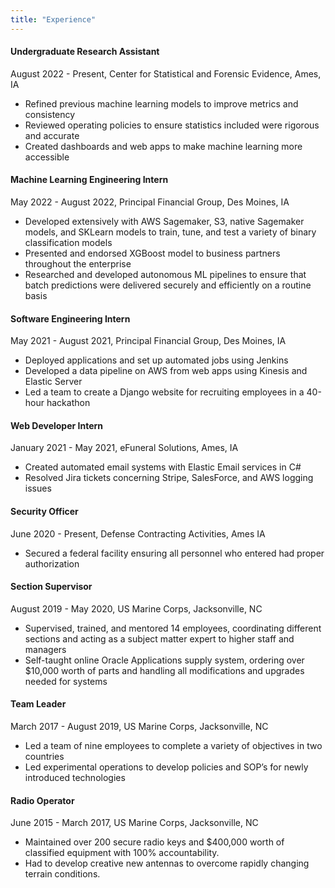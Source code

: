 ```yaml
---
title: "Experience"
---
```


#### Undergraduate Research Assistant
August 2022 - Present, Center for Statistical and Forensic Evidence, Ames, IA

* Refined previous machine learning models to improve metrics and consistency
* Reviewed operating policies to ensure statistics included were rigorous and accurate
* Created dashboards and web apps to make machine learning more accessible

#### Machine Learning Engineering Intern
May 2022 - August 2022, Principal Financial Group, Des Moines, IA

* Developed extensively with AWS Sagemaker, S3, native Sagemaker models, and SKLearn models to train, tune, and test a variety of binary classification models
* Presented and endorsed XGBoost model to business partners throughout the enterprise
* Researched and developed autonomous ML pipelines to ensure that batch predictions were delivered securely and efficiently on a routine basis

#### Software Engineering Intern
May 2021 - August 2021, Principal Financial Group, Des Moines, IA

* Deployed applications and set up automated jobs using Jenkins
* Developed a data pipeline on AWS from web apps using Kinesis and Elastic Server
* Led a team to create a Django website for recruiting employees in a 40-hour hackathon


#### Web Developer Intern
January 2021 - May 2021, eFuneral Solutions, Ames, IA

* Created automated email systems with Elastic Email services in C#
* Resolved Jira tickets concerning Stripe, SalesForce, and AWS logging issues

#### Security Officer
June 2020 - Present, Defense Contracting Activities, Ames IA

* Secured a federal facility ensuring all personnel who entered had proper authorization

#### Section Supervisor
August 2019 - May 2020, US Marine Corps, Jacksonville, NC

* Supervised, trained, and mentored 14 employees, coordinating different sections and acting as a subject matter expert to higher staff and managers
* Self-taught online Oracle Applications supply system, ordering over $10,000 worth of parts and handling all modifications and upgrades needed for systems

#### Team Leader
March 2017 - August 2019, US Marine Corps, Jacksonville, NC

* Led a team of nine employees to complete a variety of objectives in two countries
* Led experimental operations to develop policies and SOP's for newly introduced technologies

#### Radio Operator
June 2015 - March 2017, US Marine Corps, Jacksonville, NC

* Maintained over 200 secure radio keys and $400,000 worth of classified equipment with 100% accountability.
* Had to develop creative new antennas to overcome rapidly changing terrain conditions.
